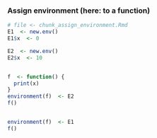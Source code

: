 ### Assign environment (here: to a function)
```r
# file <- chunk_assign_environment.Rmd
E1  <- new.env()
E1$x  <- 0

E2  <- new.env()
E2$x  <- 10


f  <- function() {
  print(x)
}
environment(f)  <- E2
f()


environment(f)  <- E1
f()

```
